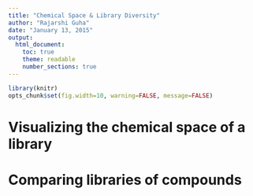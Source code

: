 ```yaml
---
title: "Chemical Space & Library Diversity"
author: "Rajarshi Guha"
date: "January 13, 2015"
output:
  html_document:
    toc: true
    theme: readable
    number_sections: true
---
```

```r
library(knitr)
opts_chunk$set(fig.width=10, warning=FALSE, message=FALSE)
```

# Visualizing the chemical space of a library

# Comparing libraries of compounds